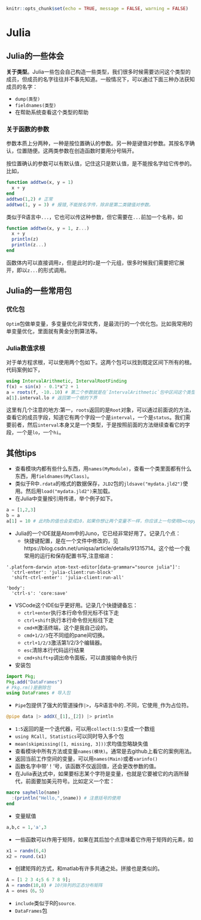 ```r
knitr::opts_chunk$set(echo = TRUE, message = FALSE, warning = FALSE)
```
# Julia {#Julia}

## Julia的一些体会

**关于类型**。Julia一些包会自己构造一些类型，我们很多时候需要访问这个类型的成员，但成员的名字往往并不事先知道。一般情况下，可以通过下面三种办法获知成员的名字：

- `dump(类型)`
- `fieldnames(类型)`
- 在帮助系统查看这个类型的帮助

### 关于函数的参数

参数本质上分两种，一种是按位置确认的参数。另一种是键值对参数。其按名字确认，位置随便。这两类参数在创造函数时要用分号隔开。

按位置确认的参数可以有默认值，记住这只是默认值，是不能按名字给它传参的。比如，
```julia
function addtwo(x, y = 1)
  x + y
end
addtwo(1,2) # 正常
addtwo(1, y = 3) # 报错,不能按名字传，除非是第二类键值对参数。
```

类似于R语言中`...`，它也可以传这种参数，但它需要在`...`前加一个名称，如
```julia
function addtwo(x, y = 1, z...)
  x + y
  println(z)
  println(z...)
end
```

函数体内可以直接调用`z`，但是此时的`z`是一个元组，很多时候我们需要把它展开，即以`z...`的形式调用。

## Julia的一些常用包
### 优化包

`Optim`包做单变量，多变量优化非常优秀，是最流行的一个优化包。比如我常用的单变量优化，里面就有黄金分割算法等。

### Julia数值求根

对于单方程求根，可以使用两个包如下。这两个包可以找到既定区间下所有的根。代码案例如下，
```julia
using IntervalArithmetic, IntervalRootFinding
f(x) = sin(x) - 0.1*x^2 + 1
a = roots(f, -10..10) # 第二个参数就是在`IntervalArithmetic`包中区间这个类型的表达方式
a[1].interval.lo # 返回第一个根的下界
```

这里有几个注意的地方:第一，`roots`返回的是`Root`对象，可以通过前面说的方法，查看它的成员字段，知道它有两个字段一个是`interval`，一个是`status`。我们需要前者，然后`interval`本身又是一个类型，于是按照前面的方法继续查看它的字段，一个是`lo`，一个`hi`。

## 其他tips

- 查看模块内都有些什么东西，用`names(MyModule)`，查看一个类里面都有什么东西，用`fieldnames(MyClass)`。
- 类似于R中`.rdata`的格式的数据保存，`JLD2`包的`jldsave("mydata.jld2")`使用。然后用`load("mydata.jld2")`来加载。
- 在Julia中变量按引用传递，举个例子如下。
```julia
a = [1,2,3]
b = a
a[1] = 10 # 此时b的值也会变成10，如果你想让两个变量不一样，你应该上一句使用b=copy(a)
```
- Julia的一个IDE就是Atom中的Juno，它已经非常好用了。记录几个点：
  - 快捷键配置，是在一个文件中修改的，见https://blog.csdn.net/uniqsa/article/details/91315714。这个给一个我常用的运行和保存配置书写,注意缩进：
  
```
'.platform-darwin atom-text-editor[data-grammar="source julia"]':
  'ctrl-enter': 'julia-client:run-block'
  'shift-ctrl-enter': 'julia-client:run-all'

'body':
  'ctrl-s': 'core:save'
```

- VSCode这个IDE似乎更好用。记录几个快捷键备忘：
  - `ctrl+enter`执行本行命令但光标不往下走
  - `ctrl+shift`执行本行命令但光标往下走
  - `cmd+M`激活终端，这个是我自己设的。
  - `cmd+1/2/3`在不同组的pane间切换。
  - `ctrl+1/2/3`激活第1/2/3个编辑器。
  - `esc`清除本行代码运行结果
  - `cmd+shift+p`调出命令面板，可以直接输命令执行

- 安装包
```julia
import Pkg;
Pkg.add("DataFrames")
# Pkg.rm()是删除包
using DataFrames # 导入包
```

- `Pipe`包提供了强大的管道操作`|>`，与R语言中的`.`不同，它使用`_`作为占位符。
```julia
@pipe data |> addX(_[1],_[2]) |> println
```
- `1:5`返回的是一个迭代器，可以用`collect(1:5)`变成一个数组
- `using RCall, Statistics`可以同时导入多个包
- `mean(skipmissing([1, missing, 3]))`求均值忽略缺失值
- 查看模块中所有方法或变量`names(模块)`。通常是去github上看它的案例用法。
- 返回当前工作空间的变量，可以用`names(Main)`或者`varinfo()`
- 函数名字中带‘！’号，该函数不仅返回值，还会更改参数的值。
- 在Julia表达式中，如果要标志某个字符是变量，也就是它要被它的内涵所替代，前面要加美元符号。比如定义一个宏：
```julia
macro sayhello(name)
  :(println("Hello,",$name)) # 注意括号的使用
end
```
- 变量赋值
```julia
a,b,c = 1,'a',3 
```
- 一些函数可以作用于矩阵，如果在其后加个点意味着它作用于矩阵的元素，如
```julia
x1 = randn(6,4)
x2 = round.(x1)
```
- 创建矩阵的方式，和matlab有许多共通之处。拼接也是类似的。
```julia
A = [1 2 3 4;5 6 7 8 9];
A = randn(10,8) # 10行8列的正态分布矩阵
A = ones（6，5）
```
- `include`类似于R的`source`.
- `DataFrames`包


